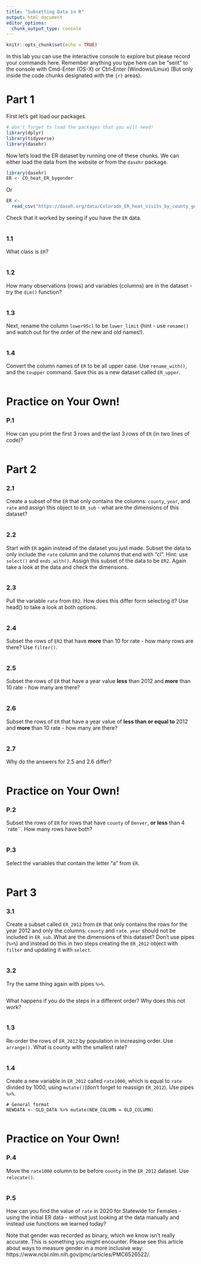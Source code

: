 ```yaml
---
title: "Subsetting Data in R"
output: html_document
editor_options: 
  chunk_output_type: console
---
```


```r
knitr::opts_chunk$set(echo = TRUE)
```

In this lab you can use the interactive console to explore but please record your commands here.  Remember anything you type here can be "sent" to the console with Cmd-Enter (OS-X) or Ctrl-Enter (Windows/Linux) (But only inside the code chunks designated with the ```{r}``` areas).

# Part 1

First let's get load our packages.


```r
# don't forget to load the packages that you will need!
library(dplyr)
library(tidyverse)
library(dasehr)
```

Now let's load the ER dataset by running one of these chunks. We can either load the data from the website or from the `dasehr` package.

```r
library(dasehr)
ER <- CO_heat_ER_bygender
```

Or
```r
ER <- 
  read_csv("https://daseh.org/data/Colorado_ER_heat_visits_by_county_gender.csv")

```

Check that it worked by seeing if you have the `ER` data.

```r

```

### 1.1

What class is `ER`?

```r

```

### 1.2

How many observations (rows) and variables (columns) are in the dataset - try the `dim()` function?

```r

```

### 1.3

Next, rename the column `lower95cl`  to be `lower_limit` (hint - use `rename()` and watch out for the order of the new and old names!). 

```r

```

### 1.4

Convert the column names of `ER` to be all upper case. Use `rename_with()`, and the `toupper` command. Save this as a new dataset called `ER_upper`.

```r

```



# Practice on Your Own!

### P.1

How can you print the first 3 rows and the last 3 rows of `ER` (in two lines of code)?

```r

```


# Part 2

### 2.1

Create a subset of the `ER` that only contains the columns: `county`, `year`, and `rate` and assign this object to `ER_sub` - what are the dimensions of this dataset?

```r

```

### 2.2

Start with `ER` again instead of the dataset you just made. Subset the data to only include the `rate` column and the columns that end with "cl". Hint: use  `select()` and `ends_with()`. Assign this subset of the data to be `ER2`. Again take a look at the data and check the dimensions.

```r

```

### 2.3

Pull the variable `rate` from `ER2`. How does this differ form selecting it? Use head() to take a look at both options.

```r

```

### 2.4

Subset the rows of `ER2` that have **more** than 10 for rate - how many rows are there? Use `filter()`.

```r

```

### 2.5

Subset the rows of `ER` that have a year value **less** than 2012 and **more** than 10 rate - how many are there?

```r

```

### 2.6

Subset the rows of `ER` that have a year value of **less than or equal to ** 2012 and **more** than 10 rate - how many are there?

```r

```

### 2.7

Why do the answers for 2.5 and 2.6 differ?

```r

```


# Practice on Your Own!

### P.2

Subset the rows of `ER` for rows that have `county` of `Denver`,  **or** **less** than 4 `rate``.
How many rows have both?

```r

```

### P.3

Select the variables that contain the letter "a" from `ER`.

```r

```


# Part 3

### 3.1

Create a subset called `ER_2012` from `ER` that only contains the rows for the year 2012 and only the columns: `county` and	`rate`. `year` should not be included in `ER_sub`.
	What are the dimensions of this dataset? Don't use pipes (`%>%`) and instead do this in two steps creating the `ER_2012` object with `filter` and updating it with `select`.

```r

```

### 3.2

Try the same thing again with pipes `%>%`.

```r

```

What happens if you do the steps in a different order? Why does this not work?

```r

```

### 1.3

Re-order the rows of `ER_2012` by population in increasing order. Use `arrange()`. What is county with the smallest rate?

```r

```

### 1.4

Create a new variable in `ER_2012` called `rate1000`, which  is equal to `rate` divided by 1000, using `mutate()`(don't forget to reassign `ER_2012`). Use pipes `%>%`.

```
# General format
NEWDATA <- OLD_DATA %>% mutate(NEW_COLUMN = OLD_COLUMN)
```

```r

```


# Practice on Your Own!

### P.4

Move the `rate1000` column to be before `county` in the `ER_2012` dataset. Use `relocate()`.

```r

```

### P.5

How can you find the value of `rate` in 2020 for Statewide for Females - using the initial ER data -  without just looking at the data manually and instead use functions we learned today?

Note that gender was recorded as binary, which we know isn’t really accurate. This is something you might encounter. Please see this article about ways to measure gender in a more inclusive way: https://www.ncbi.nlm.nih.gov/pmc/articles/PMC6526522/. 

```r

```
